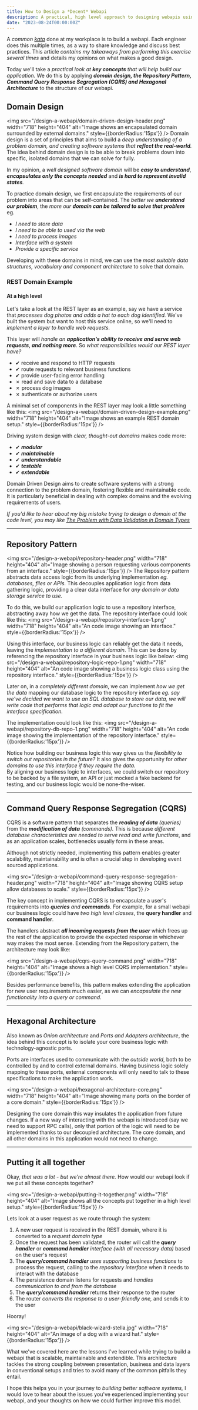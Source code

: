 ```yaml
---
title: How to Design a *Decent* Webapi
description: A practical, high level approach to designing webapis using best practices such as domain design, the Repository Pattern, Command Query Response Segregation (CQRS) and Hexagonal architecture
date: "2023-08-24T00:00:00Z"
---
```


A _common [kata](https://en.wikipedia.org/wiki/Kata)_ done at my workplace is to build a webapi.
Each engineer does this multiple times, as a way to share knowledge and discuss best practices.
This article _contains my takeaways from performing this exercise several times_ and details my opinions on what makes a good design.

Today we'll take a _practical look at **key concepts** that will help build our application._ 
We do this by applying _**domain design, the Repository Pattern, Command Query Response Segregation (CQRS) and Hexagonal Architecture**_ to the structure of our webapi.

## Domain Design
<img src="/design-a-webapi/domain-driven-design-header.png" width="718" height="404" alt="Image shows an encapsulated domain surrounded by external domains." style={{borderRadius:'15px'}} />
Domain design is a set of principles that aims to build a _deep understanding of a problem domain, and creating software systems that **reflect the real-world**._
The idea behind domain design is to be able to break problems down into specific, isolated domains that we can solve for fully. 

In my opinion, a _well designed software domain_ will be _**easy to understand**_, _**encapsulates only the concepts needed**_ and _**is hard to represent invalid states**._ 

To practice domain design, we first encapsulate the requirements of our problem into areas that can be self-contained. 
The _better we **understand our problem**_, the _more our **domain can be tailored to solve that problem**_ eg.
- _I need to store data_
- _I need to be able to used via the web_
- _I need to process images_
- _Interface with a system_
- _Provide a specific service_

Developing with these domains in mind, we can use the _most suitable data structures, vocabulary and component architecture_ to solve that domain.

### REST Domain Example
#### At a high level
Let's take a look at the REST layer as an example, say we have a service that _processes dog photos and adds a hat to each dog identified._ 
We've built the system but want to host this service online, so we'll need to _implement a layer to handle web requests._ 

This layer will _handle an **application's ability to receive and serve web requests, and nothing more**._ 
So _what responsibilities would our REST layer have?_
- ✔ receive and respond to HTTP requests
- ✔ route requests to relevant business functions
- ✔ provide user-facing error handling
- ✗ read and save data to a database
- ✗ process dog images
- ✗ authenticate or authorize users

A minimal set of components in the REST layer may look a little something like this:
<img src="/design-a-webapi/domain-driven-design-example.png" width="718" height="404" alt="Image shows an example REST domain setup." style={{borderRadius:'15px'}} />

Driving system design with _clear, thought-out domains_ makes code more:
- ✔ _**modular**_
- ✔ _**maintainable**_
- ✔ _**understandable**_
- ✔ _**testable**_
- ✔ _**extendable**_

Domain Driven Design aims to create software systems with a strong connection to the problem domain, fostering flexible and maintainable code. 
It is particularly beneficial in dealing with complex domains and the evolving requirements of users.

_If you'd like to hear about my big mistake trying to design a domain at the code level, you may like [The Problem with Data Validation in Domain Types](/posts/problem-with-validation-in-domain-types)_


---

## Repository Pattern
<img src="/design-a-webapi/repository-header.png" width="718" height="404" alt="Image showing a person requesting various components from an interface." style={{borderRadius:'15px'}} />
The Repository pattern abstracts data access logic from its underlying implementation _eg. databases, files or APIs._
This decouples application logic from data gathering logic, providing a clear data interface for _any domain or data storage service to use._

To do this, we build our application logic to use a repository interface, abstracting away how we get the data. 
The repository interface could look like this:
<img src="/design-a-webapi/repository-interface-1.png" width="718" height="404" alt="An code image showing an interface." style={{borderRadius:'15px'}} />

Using this interface, our business logic can reliably get the data it needs, leaving the _implementation to a different domain_.
This can be done by referencing the repository interface in your business logic like below:
<img src="/design-a-webapi/repository-logic-repo-1.png" width="718" height="404" alt="An code image showing a business logic class using the repository interface." style={{borderRadius:'15px'}} />

Later on, in a _completely different domain_, we can implement _how we get the data_ mapping our database logic to the repository interface 
_eg. say we've decided we want to use an SQL database to store our data, we will write code that performs that logic and adapt our functions to fit the interface specification._ 

The implementation could look like this:
<img src="/design-a-webapi/repository-db-repo-1.png" width="718" height="404" alt="An code image showing the implementation of the repository interface." style={{borderRadius:'15px'}} />

Notice how building our business logic this way gives us the _flexibility to switch out repositories in the future?_
It also gives the opportunity for _other domains to use this interface if they require the data._  
By aligning our business logic to interfaces, we could switch our repository to be backed by a file system, an API or just mocked a fake backend for testing, and our business logic would be none-the-wiser.

---

## Command Query Response Segregation (CQRS)
CQRS is a software pattern that separates the _**reading of data** (queries)_ from the _**modification of data** (commands)._
This is because _different database characteristics are needed to serve read and write functions_, and as an application scales, bottlenecks usually form in these areas.  

Although not strictly needed, implementing this pattern enables greater scalability, maintainability and is often a crucial step in developing event sourced applications.

<img src="/design-a-webapi/command-query-response-segregation-header.png" width="718" height="404" alt="Image showing CQRS setup allow databases to scale." style={{borderRadius:'15px'}} />

The key concept in implementing CQRS is to encapsulate a user's requirements into _**queries** and **commands**_.
For example, for a small webapi our business logic could have _two high level classes_, the **query handler** and **command handler**.

The handlers abstract _**all incoming requests from the user**_ which frees up the rest of the application to provide the expected response in whichever way makes the most sense.
Extending from the Repository pattern, the architecture may look like:

<img src="/design-a-webapi/cqrs-query-command.png" width="718" height="404" alt="Image shows a high level CQRS implementation." style={{borderRadius:'15px'}} />

Besides performance benefits, this pattern makes extending the application for new user requirements much easier, as we can _encapsulate the new functionality into a query or command._  

---

## Hexagonal Architecture
Also known as _Onion architecture_ and _Ports and Adapters architecture_, the idea behind this concept is to isolate your core business logic with technology-agnostic ports.

Ports are interfaces used to communicate with the _outside world_, both to be controlled by and to control external domains.
Having business logic solely mapping to these ports, external components will only need to talk to these specifications to make the application work. 

<img src="/design-a-webapi/hexagonal-architecture-core.png" width="718" height="404" alt="Image showing many ports on the border of a core domain." style={{borderRadius:'15px'}} />

Designing the core domain this way insulates the application from future changes.
If a new way of interacting with the webapi is introduced (say we need to support RPC calls), only that portion of the logic will need to be implemented thanks to our decoupled architecture.
The core domain, and all other domains in this application would not need to change.

---

## Putting it all together
Okay, _that was a lot - but we're almost there._ How would our webapi look if we put all these concepts together?

<img src="/design-a-webapi/putting-it-together.png" width="718" height="404" alt="Image shows all the concepts put together in a high level setup." style={{borderRadius:'15px'}} />

Lets look at a user request as we route through the system:
1. A new user request is received in the REST domain, where it is converted to a _request domain type_
2. Once the request has been validated, the router will call the _**query handler**_ or _**command handler** interface (with all necessary data)_ based on the user's request
3. The _**query/command handler** uses supporting business functions_ to process the request, calling to the _repository interface_ when it needs to interact with the database
4. The persistence domain listens for requests and _handles communication to and from the database_
5. The _**query/command handler**_ returns their response to the router
6. The router _converts the response to a user-friendly one,_ and sends it to the user

Hooray!

<img src="/design-a-webapi/black-wizard-stella.jpg" width="718" height="404" alt="An image of a dog with a wizard hat." style={{borderRadius:'15px'}} />

What we've covered here are the lessons I've learned while trying to build a webapi that is scalable, maintainable and extendible.
This architecture tackles the strong coupling between presentation, business and data layers in conventional setups and tries to avoid many of the common pitfalls they entail.

I hope this helps you in your journey to _building better software systems,_ I would love to hear about the issues you've experienced implementing your webapi, and your thoughts on how we could further improve this model.  
